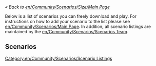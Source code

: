 [[Category:en/Community/Scenarios/Scenario Listings]]

''« Back to [[en/Community/Scenarios/Size/Main Page]]''

Below is a list of scenarios you can freely download and play. For instructions on how to add your scenario to the list please see [[en/Community/Scenarios/Main Page]]. In addition, all scenario listings are maintained by the [[en/Community/Scenarios/Scenarios Team]].

==Scenarios==

{{en/Jamaica}}